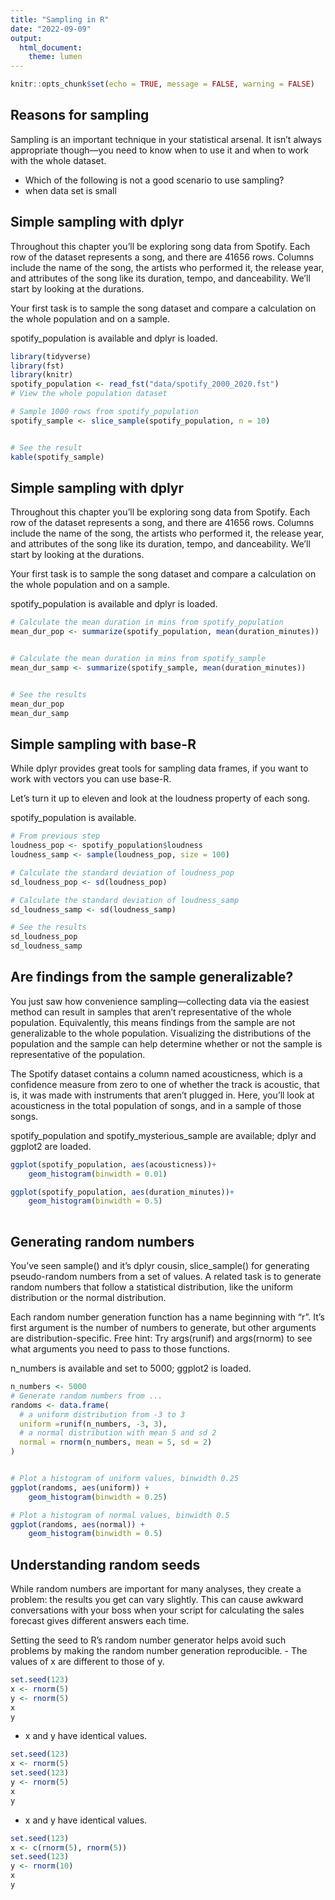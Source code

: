 ```yaml
---
title: "Sampling in R"
date: "2022-09-09"
output: 
  html_document:
    theme: lumen
---
```


```r
knitr::opts_chunk$set(echo = TRUE, message = FALSE, warning = FALSE)
```

## Reasons for sampling

Sampling is an important technique in your statistical arsenal. It isn't always appropriate though---you need to know when to use it and when to work with the whole dataset.

-   Which of the following is not a good scenario to use sampling?
-   when data set is small

## Simple sampling with dplyr

Throughout this chapter you'll be exploring song data from Spotify. Each row of the dataset represents a song, and there are 41656 rows. Columns include the name of the song, the artists who performed it, the release year, and attributes of the song like its duration, tempo, and danceability. We'll start by looking at the durations.

Your first task is to sample the song dataset and compare a calculation on the whole population and on a sample.

spotify_population is available and dplyr is loaded.

```r
library(tidyverse)
library(fst)
library(knitr)
spotify_population <- read_fst("data/spotify_2000_2020.fst")
# View the whole population dataset

# Sample 1000 rows from spotify_population
spotify_sample <- slice_sample(spotify_population, n = 10)


# See the result
kable(spotify_sample)
```

## Simple sampling with dplyr

Throughout this chapter you'll be exploring song data from Spotify. Each row of the dataset represents a song, and there are 41656 rows. Columns include the name of the song, the artists who performed it, the release year, and attributes of the song like its duration, tempo, and danceability. We'll start by looking at the durations.

Your first task is to sample the song dataset and compare a calculation on the whole population and on a sample.

spotify_population is available and dplyr is loaded.

```r
# Calculate the mean duration in mins from spotify_population
mean_dur_pop <- summarize(spotify_population, mean(duration_minutes))


# Calculate the mean duration in mins from spotify_sample
mean_dur_samp <- summarize(spotify_sample, mean(duration_minutes))


# See the results
mean_dur_pop
mean_dur_samp
```

## Simple sampling with base-R

While dplyr provides great tools for sampling data frames, if you want to work with vectors you can use base-R.

Let's turn it up to eleven and look at the loudness property of each song.

spotify_population is available.

```r
# From previous step
loudness_pop <- spotify_population$loudness
loudness_samp <- sample(loudness_pop, size = 100)

# Calculate the standard deviation of loudness_pop
sd_loudness_pop <- sd(loudness_pop)

# Calculate the standard deviation of loudness_samp
sd_loudness_samp <- sd(loudness_samp)

# See the results
sd_loudness_pop
sd_loudness_samp
```

## Are findings from the sample generalizable?

You just saw how convenience sampling---collecting data via the easiest method can result in samples that aren't representative of the whole population. Equivalently, this means findings from the sample are not generalizable to the whole population. Visualizing the distributions of the population and the sample can help determine whether or not the sample is representative of the population.

The Spotify dataset contains a column named acousticness, which is a confidence measure from zero to one of whether the track is acoustic, that is, it was made with instruments that aren't plugged in. Here, you'll look at acousticness in the total population of songs, and in a sample of those songs.

spotify_population and spotify_mysterious_sample are available; dplyr and ggplot2 are loaded.

```r
ggplot(spotify_population, aes(acousticness))+
    geom_histogram(binwidth = 0.01)
```

```r

ggplot(spotify_population, aes(duration_minutes))+
    geom_histogram(binwidth = 0.5)
    
```

## Generating random numbers

You've seen sample() and it's dplyr cousin, slice_sample() for generating pseudo-random numbers from a set of values. A related task is to generate random numbers that follow a statistical distribution, like the uniform distribution or the normal distribution.

Each random number generation function has a name beginning with "r". It's first argument is the number of numbers to generate, but other arguments are distribution-specific. Free hint: Try args(runif) and args(rnorm) to see what arguments you need to pass to those functions.

n_numbers is available and set to 5000; ggplot2 is loaded.

```r
n_numbers <- 5000
# Generate random numbers from ...
randoms <- data.frame(
  # a uniform distribution from -3 to 3
  uniform =runif(n_numbers, -3, 3),
  # a normal distribution with mean 5 and sd 2
  normal = rnorm(n_numbers, mean = 5, sd = 2)
)


# Plot a histogram of uniform values, binwidth 0.25
ggplot(randoms, aes(uniform)) +
    geom_histogram(binwidth = 0.25)

# Plot a histogram of normal values, binwidth 0.5
ggplot(randoms, aes(normal)) +
    geom_histogram(binwidth = 0.5)
```

## Understanding random seeds

While random numbers are important for many analyses, they create a problem: the results you get can vary slightly. This can cause awkward conversations with your boss when your script for calculating the sales forecast gives different answers each time.

Setting the seed to R's random number generator helps avoid such problems by making the random number generation reproducible. - The values of x are different to those of y.

```r
set.seed(123)
x <- rnorm(5)
y <- rnorm(5)
x
y
```

-   x and y have identical values.

```r
set.seed(123)
x <- rnorm(5)
set.seed(123)
y <- rnorm(5)
x
y
```

-   x and y have identical values.

```r
set.seed(123)
x <- c(rnorm(5), rnorm(5))
set.seed(123)
y <- rnorm(10)
x
y
```
